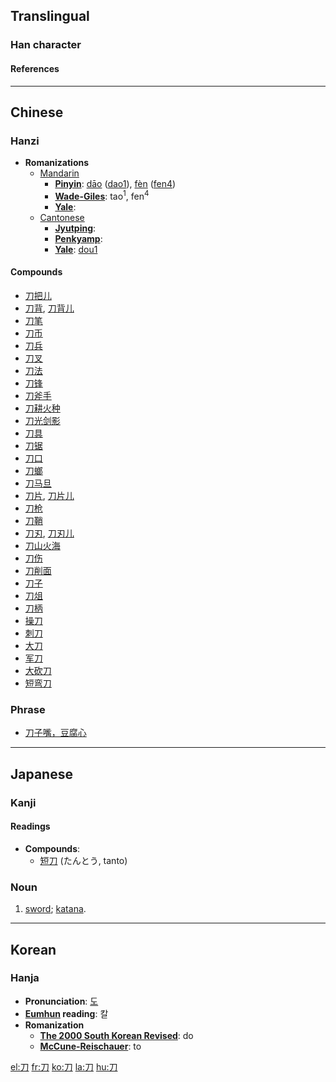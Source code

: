 {{see|刂}}<!-- may be replaced by zh-forms -->

==Translingual==
===Han character===
{{Han char|rn=18|rad=刀|as=00|sn=2|so=|four=1722<sub>0</sub>|canj=尸竹 (SH)|cmean= [[knife]];  a type of ancient [[coin]];  [[measure]]}}
====References====
{{Han ref|kx=0135.240|dkj=01845|dj=0304.040|hdz=10319.120|uh=5200|ud=20992|bh=A44D|bd=42061}}
----

==Chinese==
===Hanzi===


* '''Romanizations'''
** [[Mandarin]]
*** '''[[Pinyin]]''': [[dāo]] ([[dao1]]), [[fèn]] ([[fen4]])
*** '''[[Wade-Giles]]''': tao<sup>1</sup>, fen<sup>4</sup>
*** '''[[Yale]]''': 
**[[Cantonese]]
***'''[[Jyutping]]''':
***'''[[Penkyamp]]''': 
***'''[[Yale]]''': [[dou1]]

====Compounds====
*[[刀把儿]]
*[[刀背]], [[刀背儿]]
*[[刀笔]]
*[[刀币]]
*[[刀兵]]
*[[刀叉]]
*[[刀法]]
*[[刀锋]]
*[[刀斧手]]
*[[刀耕火种]]
*[[刀光剑影]]
*[[刀具]]
*[[刀锯]]
*[[刀口]]
*[[刀螂]]
*[[刀马旦]]
*[[刀片]], [[刀片儿]]
*[[刀枪]]
*[[刀鞘]]
*[[刀刃]], [[刀刃儿]]
*[[刀山火海]]
*[[刀伤]]
*[[刀削面]]
*[[刀子]]
*[[刀俎]]
*[[刀柄]]
*[[操刀]]
*[[刺刀]]
*[[大刀]]
*[[军刀]]
*[[大砍刀]]
*[[短弯刀]]

===Phrase===
*[[刀子嘴，豆腐心]]



----

== Japanese ==

=== Kanji ===

{{ja-kanji|grade=|rs=刀00|simple=}}
====Readings====
{{ja-readings|on=[[とう]] (tō) < [[たう]] (tau), [[と]] (to)|kun=[[かたな]] (katana)}}

* '''Compounds''':
** [[短刀]] (たんとう, tanto)


 

=== Noun ===
{{ja-noun|k|hira=かたな|rom=katana}}

# [[sword]]; [[katana]].
----

==Korean==
===Hanja===

* '''Pronunciation''': [[도]]
* '''[[Eumhun]] reading''': 칼
* '''Romanization'''
** '''[[The 2000 South Korean Revised Romanization|The 2000 South Korean Revised]]''': do
** '''[[McCune-Reischauer]]''': to





[[el:刀]]
[[fr:刀]]
[[ko:刀]]
[[la:刀]]
[[hu:刀]]
